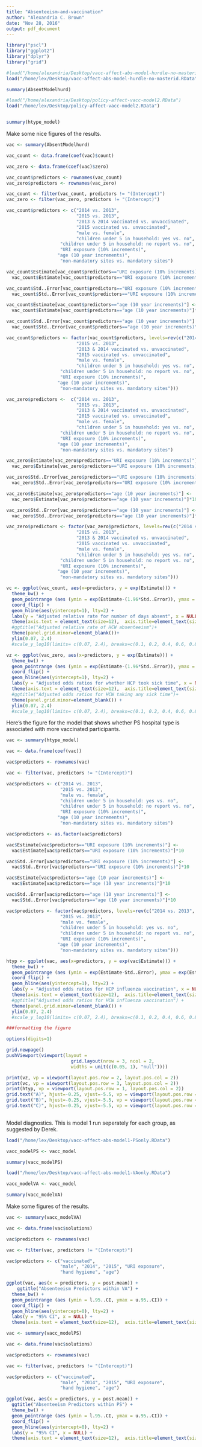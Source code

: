 ```yaml
---
title: "Absenteeism-and-vaccination"
author: "Alexandria C. Brown"
date: "Nov 28, 2016"
output: pdf_document
---
```



```r
library("pscl")
library("ggplot2")
library("dplyr")
library("grid")

#load("/home/alexandria/Desktop/vacc-affect-abs-model-hurdle-no-masterid.RData")
load("/home/lex/Desktop/vacc-affect-abs-model-hurdle-no-masterid.RData")

summary(AbsentModelhurd)

#load("/home/alexandria/Desktop/policy-affect-vacc-model2.RData")
load("/home/lex/Desktop/policy-affect-vacc-model2.RData")


summary(htype_model)     

```

Make some nice figures of the results.  

```r
vac <- summary(AbsentModelhurd)

vac_count <- data.frame(coef(vac)$count)

vac_zero <- data.frame(coef(vac)$zero)

vac_count$predictors <- rownames(vac_count)
vac_zero$predictors <- rownames(vac_zero)

vac_count <- filter(vac_count, predictors != "(Intercept)")
vac_zero <- filter(vac_zero, predictors != "(Intercept)")

vac_count$predictors <- c("2014 vs. 2013", 
                          "2015 vs. 2013", 
                          "2013 & 2014 vaccinated vs. unvaccinated",
                          "2015 vaccinated vs. unvaccinated",
                          "male vs. female", 
                          "children under 5 in household: yes vs. no",
                    "children under 5 in household: no report vs. no",
                    "URI exposure (10% increments)", 
                   "age (10 year increments)", 
                    "non-mandatory sites vs. mandatory sites")

vac_count$Estimate[vac_count$predictors=="URI exposure (10% increments)"]<- 
  vac_count$Estimate[vac_count$predictors=="URI exposure (10% increments)"]*10

vac_count$Std..Error[vac_count$predictors=="URI exposure (10% increments)"] <- 
  vac_count$Std..Error[vac_count$predictors=="URI exposure (10% increments)"]*10

vac_count$Estimate[vac_count$predictors=="age (10 year increments)"] <- 
  vac_count$Estimate[vac_count$predictors=="age (10 year increments)"]*10

vac_count$Std..Error[vac_count$predictors=="age (10 year increments)"] <- 
  vac_count$Std..Error[vac_count$predictors=="age (10 year increments)"]*10

vac_count$predictors <- factor(vac_count$predictors, levels=rev(c("2014 vs. 2013", 
                          "2015 vs. 2013", 
                          "2013 & 2014 vaccinated vs. unvaccinated",
                          "2015 vaccinated vs. unvaccinated",
                          "male vs. female", 
                          "children under 5 in household: yes vs. no",
                    "children under 5 in household: no report vs. no",
                    "URI exposure (10% increments)", 
                   "age (10 year increments)", 
                    "non-mandatory sites vs. mandatory sites")))

vac_zero$predictors <-  c("2014 vs. 2013", 
                          "2015 vs. 2013", 
                          "2013 & 2014 vaccinated vs. unvaccinated",
                          "2015 vaccinated vs. unvaccinated",
                          "male vs. female", 
                          "children under 5 in household: yes vs. no",
                    "children under 5 in household: no report vs. no",
                    "URI exposure (10% increments)", 
                   "age (10 year increments)", 
                    "non-mandatory sites vs. mandatory sites")

vac_zero$Estimate[vac_zero$predictors=="URI exposure (10% increments)"] <- 
  vac_zero$Estimate[vac_zero$predictors=="URI exposure (10% increments)"]*10

vac_zero$Std..Error[vac_zero$predictors=="URI exposure (10% increments)"] <- 
  vac_zero$Std..Error[vac_zero$predictors=="URI exposure (10% increments)"]*10

vac_zero$Estimate[vac_zero$predictors=="age (10 year increments)"] <- 
  vac_zero$Estimate[vac_zero$predictors=="age (10 year increments)"]*10

vac_zero$Std..Error[vac_zero$predictors=="age (10 year increments)"] <- 
  vac_zero$Std..Error[vac_zero$predictors=="age (10 year increments)"]*10

vac_zero$predictors <- factor(vac_zero$predictors, levels=rev(c("2014 vs. 2013", 
                          "2015 vs. 2013", 
                          "2013 & 2014 vaccinated vs. unvaccinated",
                          "2015 vaccinated vs. unvaccinated",
                          "male vs. female", 
                          "children under 5 in household: yes vs. no",
                    "children under 5 in household: no report vs. no",
                    "URI exposure (10% increments)", 
                   "age (10 year increments)", 
                    "non-mandatory sites vs. mandatory sites")))

vc <- ggplot(vac_count, aes(x=predictors, y = exp(Estimate))) +                     
  theme_bw() + 
  geom_pointrange (aes (ymin = exp(Estimate-(1.96*Std..Error)), ymax = exp(Estimate+(1.96*Std..Error)))) +              
  coord_flip() +               
  geom_hline(aes(yintercept=1), lty=2) +           
  labs(y = "Adjusted relative rate for number of days absent", x = NULL) +                 
  theme(axis.text = element_text(size=12),  axis.title=element_text(size=12,face="bold")) +
  #ggtitle("Adjusted relative rate of HCW absenteeism")+
  theme(panel.grid.minor=element_blank())+
  ylim(0.07, 2.4) 
  #scale_y_log10(limits= c(0.07, 2.4), breaks=c(0.1, 0.2, 0.4, 0.6, 0.8, 1.0, 2.0))

vz <- ggplot(vac_zero, aes(x=predictors, y = exp(Estimate))) +                         
  theme_bw() + 
  geom_pointrange (aes (ymin = exp(Estimate-(1.96*Std..Error)), ymax = exp(Estimate+(1.96*Std..Error)))) +              
  coord_flip() +               
  geom_hline(aes(yintercept=1), lty=2) +           
  labs(y = "Adjusted odds ratios for whether HCP took sick time", x = NULL) +                 
  theme(axis.text = element_text(size=12),  axis.title=element_text(size=12,face="bold")) +
  #ggtitle("Adjusted odds ratios for HCW taking any sick time")+
  theme(panel.grid.minor=element_blank()) + 
  ylim(0.07, 2.4) 
  #scale_y_log10(limits= c(0.07, 2.4), breaks=c(0.1, 0.2, 0.4, 0.6, 0.8, 1.0, 2.0))


```

Here's the figure for the model that shows whether PS hospital type is associated 
with more vaccinated participants. 

```r
vac <- summary(htype_model)       

vac <- data.frame(coef(vac))

vac$predictors <- rownames(vac)

vac <- filter(vac, predictors != "(Intercept)")

vac$predictors <- c("2014 vs. 2013", 
                    "2015 vs. 2013", 
                    "male vs. female",
                    "children under 5 in household: yes vs. no",
                    "children under 5 in household: no report vs. no",
                    "URI exposure (10% increments)", 
                   "age (10 year increments)", 
                    "non-mandatory sites vs. mandatory sites")

vac$predictors <- as.factor(vac$predictors)

vac$Estimate[vac$predictors=="URI exposure (10% increments)"] <- 
  vac$Estimate[vac$predictors=="URI exposure (10% increments)"]*10

vac$Std..Error[vac$predictors=="URI exposure (10% increments)"] <- 
  vac$Std..Error[vac$predictors=="URI exposure (10% increments)"]*10

vac$Estimate[vac$predictors=="age (10 year increments)"] <- 
  vac$Estimate[vac$predictors=="age (10 year increments)"]*10

vac$Std..Error[vac$predictors=="age (10 year increments)"] <- 
  vac$Std..Error[vac$predictors=="age (10 year increments)"]*10

vac$predictors <- factor(vac$predictors, levels=rev(c("2014 vs. 2013", 
                    "2015 vs. 2013", 
                    "male vs. female",
                    "children under 5 in household: yes vs. no",
                    "children under 5 in household: no report vs. no",
                    "URI exposure (10% increments)", 
                   "age (10 year increments)", 
                    "non-mandatory sites vs. mandatory sites")))

htyp <- ggplot(vac, aes(x=predictors, y = exp(vac$Estimate))) +                                                   
  theme_bw() + 
  geom_pointrange (aes (ymin = exp(Estimate-Std..Error), ymax = exp(Estimate+Std..Error))) +              
  coord_flip() +               
  geom_hline(aes(yintercept=1), lty=2) +           
  labs(y = "Adjusted odds ratios for HCP influenza vaccination", x = NULL) +                 
  theme(axis.text = element_text(size=12),  axis.title=element_text(size=12,face="bold")) +
  #ggtitle("Adjusted odds ratios for HCW influenza vaccination") +
  theme(panel.grid.minor=element_blank()) + 
  ylim(0.07, 2.4) 
  #scale_y_log10(limits= c(0.07, 2.4), breaks=c(0.1, 0.2, 0.4, 0.6, 0.8, 1.0, 2.0))

###formatting the figure

options(digits=1)

grid.newpage()
pushViewport(viewport(layout = 
                        grid.layout(nrow = 3, ncol = 2, 
                        widths = unit(c(0.05, 1), "null"))))

print(vz, vp = viewport(layout.pos.row = 2, layout.pos.col = 2))
print(vc, vp = viewport(layout.pos.row = 3, layout.pos.col = 2))
print(htyp, vp = viewport(layout.pos.row = 1, layout.pos.col = 2))
grid.text("A)", hjust=-0.25, vjust=-5.5, vp = viewport(layout.pos.row = 1, layout.pos.col = 1))
grid.text("B)", hjust=-0.25, vjust=-5.5, vp = viewport(layout.pos.row = 2, layout.pos.col = 1))
grid.text("C)", hjust=-0.25, vjust=-5.5, vp = viewport(layout.pos.row = 3, layout.pos.col = 1))
   
```






















Model diagnostics.  This is model 1 run seperately for each group, as suggested by Derek.


```r
load("/home/lex/Desktop/vacc-affect-abs-model1-PSonly.RData")

vacc_modelPS <- vacc_model

summary(vacc_modelPS)

load("/home/lex/Desktop/vacc-affect-abs-model1-VAonly.RData")

vacc_modelVA <- vacc_model

summary(vacc_modelVA)     
```

Make some figures of the results.  

```r
vac <- summary(vacc_modelVA)

vac <- data.frame(vac$solutions)

vac$predictors <- rownames(vac)

vac <- filter(vac, predictors != "(Intercept)")

vac$predictors <- c("vaccinated",
                    "male", "2014", "2015", "URI exposure", 
                    "hand hygiene", "age")

ggplot(vac, aes(x = predictors, y = post.mean)) +     
    ggtitle("Absenteeism Predictors within VA") +
  theme_bw() + 
  geom_pointrange (aes (ymin = l.95..CI, ymax = u.95..CI)) +              
  coord_flip() +               
  geom_hline(aes(yintercept=0), lty=2) +           
  labs(y = "95% CI", x = NULL) +                 
  theme(axis.text = element_text(size=12),  axis.title=element_text(size=14,face="bold"))   

vac <- summary(vacc_modelPS)

vac <- data.frame(vac$solutions)

vac$predictors <- rownames(vac)

vac <- filter(vac, predictors != "(Intercept)")

vac$predictors <- c("vaccinated",
                    "male", "2014", "2015", "URI exposure", 
                    "hand hygiene", "age")

ggplot(vac, aes(x = predictors, y = post.mean)) +                                                   
  ggtitle("Absenteeism Predictors within PS") +
  theme_bw() + 
  geom_pointrange (aes (ymin = l.95..CI, ymax = u.95..CI)) +              
  coord_flip() +               
  geom_hline(aes(yintercept=0), lty=2) +           
  labs(y = "95% CI", x = NULL) +                 
  theme(axis.text = element_text(size=12),  axis.title=element_text(size=14,face="bold"))   
```

